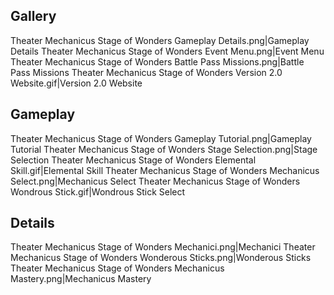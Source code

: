 {{EventTabs|rootpage=Theater Mechanicus/2021-08-12}}
==Gallery==
<gallery>
Theater Mechanicus Stage of Wonders Gameplay Details.png|Gameplay Details
Theater Mechanicus Stage of Wonders Event Menu.png|Event Menu
Theater Mechanicus Stage of Wonders Battle Pass Missions.png|Battle Pass Missions
Theater Mechanicus Stage of Wonders Version 2.0 Website.gif|Version 2.0 Website
</gallery>

==Gameplay==
<gallery>
Theater Mechanicus Stage of Wonders Gameplay Tutorial.png|Gameplay Tutorial
Theater Mechanicus Stage of Wonders Stage Selection.png|Stage Selection
Theater Mechanicus Stage of Wonders Elemental Skill.gif|Elemental Skill
Theater Mechanicus Stage of Wonders Mechanicus Select.png|Mechanicus Select
Theater Mechanicus Stage of Wonders Wondrous Stick.gif|Wondrous Stick Select
</gallery>

==Details==
<gallery>
Theater Mechanicus Stage of Wonders Mechanici.png|Mechanici
Theater Mechanicus Stage of Wonders Wonderous Sticks.png|Wonderous Sticks
Theater Mechanicus Stage of Wonders Mechanicus Mastery.png|Mechanicus Mastery
</gallery>